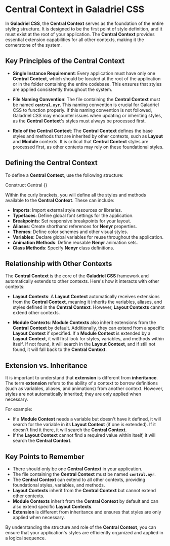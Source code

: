 # Central Context in Galadriel CSS

In **Galadriel CSS**, the **Central Context** serves as the foundation of the entire styling structure. It is designed to be the first point of style definition, and it must exist at the root of your application. The **Central Context** provides essential extension capabilities for all other contexts, making it the cornerstone of the system.

## Key Principles of the Central Context

-   **Single Instance Requirement**: Every application must have only one **Central Context**, which should be located at the root of the application or in the folder containing the entire codebase. This ensures that styles are applied consistently throughout the system.
-   **File Naming Convention**: The file containing the **Central Context** must be named **`central.nyr`**. This naming convention is crucial for Galadriel CSS to function properly. If this naming convention is not followed, Galadriel CSS may encounter issues when updating or inheriting styles, as the **Central Context**'s styles must always be processed first.

-   **Role of the Central Context**: The **Central Context** defines the base styles and methods that are inherited by other contexts, such as **Layout** and **Module** contexts. It is critical that **Central Context** styles are processed first, as other contexts may rely on these foundational styles.

## Defining the Central Context

To define a **Central Context**, use the following structure:

Construct Central \{\}

Within the curly brackets, you will define all the styles and methods available to the **Central Context**. These can include:

-   **Imports**: Import external style resources or libraries.
-   **Typefaces**: Define global font settings for the application.
-   **Breakpoints**: Set responsive breakpoints for your layout.
-   **Aliases**: Create shorthand references for **Nenyr** properties.
-   **Themes**: Define color schemes and other visual styles.
-   **Variables**: Declare global variables for reuse throughout the application.
-   **Animation Methods**: Define reusable **Nenyr** animation sets.
-   **Class Methods**: Specify **Nenyr** class definitions.

## Relationship with Other Contexts

The **Central Context** is the core of the **Galadriel CSS** framework and automatically extends to other contexts. Here's how it interacts with other contexts:

-   **Layout Contexts**: A **Layout Context** automatically receives extensions from the **Central Context**, meaning it inherits the variables, aliases, and styles defined in the **Central Context**. However, **Layout Contexts** cannot extend other contexts.

-   **Module Contexts**: **Module Contexts** also inherit extensions from the **Central Context** by default. Additionally, they can extend from a specific **Layout Context** if specified. If a **Module Context** is extended by a **Layout Context**, it will first look for styles, variables, and methods within itself. If not found, it will search in the **Layout Context**, and if still not found, it will fall back to the **Central Context**.

## Extension vs. Inheritance

It is important to understand that **extension** is different from **inheritance**. The term **extension** refers to the ability of a context to borrow definitions (such as variables, aliases, and animations) from another context. However, styles are not automatically inherited; they are only applied when necessary.

For example:

-   If a **Module Context** needs a variable but doesn't have it defined, it will search for the variable in its **Layout Context** (if one is extended). If it doesn't find it there, it will search the **Central Context**.
-   If the **Layout Context** cannot find a required value within itself, it will search the **Central Context**.

## Key Points to Remember

-   There should only be one **Central Context** in your application.
-   The file containing the **Central Context** must be named **`central.nyr`**.
-   The **Central Context** can extend to all other contexts, providing foundational styles, variables, and methods.
-   **Layout Contexts** inherit from the **Central Context** but cannot extend other contexts.
-   **Module Contexts** inherit from the **Central Context** by default and can also extend specific **Layout Contexts**.
-   **Extension** is different from inheritance and ensures that styles are only applied when necessary.

By understanding the structure and role of the **Central Context**, you can ensure that your application's styles are efficiently organized and applied in a logical sequence.
